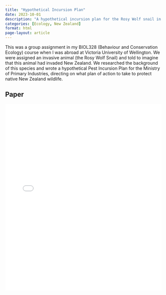 ```yaml
---
title: "Hypothetical Incursion Plan"
date: 2023-10-01
description: "A hypothetical incursion plan for the Rosy Wolf snail in New Zealand."
categories: [Ecology, New Zealand]
format: html
page-layout: article
---
```


This was a group assignment in my BIOL328 (Behaviour and Conservation Ecology) course when I was abroad at Victoria University of Wellington. We were assigned an invasive animal (the Rosy Wolf Snail) and told to imagine that this animal had invaded New Zealand. We researched the background of this species and wrote a hypothetical Pest Incursion Plan for the Ministry of Primary Industries, directing on what plan of action to take to protect native New Zealand wildlife.

## Paper

<iframe src="incursion.pdf" width="100%" height="600px" style="border:none;">

</iframe>
